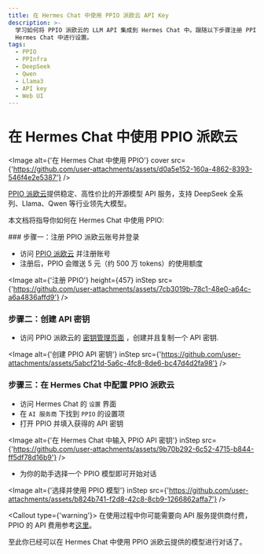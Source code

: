 ```yaml
---
title: 在 Hermes Chat 中使用 PPIO 派欧云 API Key
description: >-
  学习如何将 PPIO 派欧云的 LLM API 集成到 Hermes Chat 中。跟随以下步骤注册 PPIO 账号、创建 API Key、并在
  Hermes Chat 中进行设置。
tags:
  - PPIO
  - PPInfra
  - DeepSeek
  - Qwen
  - Llama3
  - API key
  - Web UI
---
```


# 在 Hermes Chat 中使用 PPIO 派欧云

<Image alt={'在 Hermes Chat 中使用 PPIO'} cover src={'https://github.com/user-attachments/assets/d0a5e152-160a-4862-8393-546f4e2e5387'} />

[PPIO 派欧云](https://ppinfra.com/user/register?invited_by=RQIMOC\&utm_source=hermes-chat)提供稳定、高性价比的开源模型 API 服务，支持 DeepSeek 全系列、Llama、Qwen 等行业领先大模型。

本文档将指导你如何在 Hermes Chat 中使用 PPIO:

<Steps>
  ### 步骤一：注册 PPIO 派欧云账号并登录

  - 访问 [PPIO 派欧云](https://ppinfra.com/user/register?invited_by=RQIMOC\&utm_source=hermes-chat) 并注册账号
  - 注册后，PPIO 会赠送 5 元（约 500 万 tokens）的使用额度

  <Image alt={'注册 PPIO'} height={457} inStep src={'https://github.com/user-attachments/assets/7cb3019b-78c1-48e0-a64c-a6a4836affd9'} />

  ### 步骤二：创建 API 密钥

  - 访问 PPIO 派欧云的 [密钥管理页面](https://ppinfra.com/settings/key-management) ，创建并且复制一个 API 密钥.

  <Image alt={'创建 PPIO API 密钥'} inStep src={'https://github.com/user-attachments/assets/5abcf21d-5a6c-4fc8-8de6-bc47d4d2fa98'} />

  ### 步骤三：在 Hermes Chat 中配置 PPIO 派欧云

  - 访问 Hermes Chat 的 `设置` 界面
  - 在 `AI 服务商` 下找到 `PPIO` 的设置项
  - 打开 PPIO 并填入获得的 API 密钥

  <Image alt={'在 Hermes Chat 中输入 PPIO API 密钥'} inStep src={'https://github.com/user-attachments/assets/9b70b292-6c52-4715-b844-ff5df78d16b9'} />

  - 为你的助手选择一个 PPIO 模型即可开始对话

  <Image alt={'选择并使用 PPIO 模型'} inStep src={'https://github.com/user-attachments/assets/b824b741-f2d8-42c8-8cb9-1266862affa7'} />

  <Callout type={'warning'}>
    在使用过程中你可能需要向 API 服务提供商付费，PPIO 的 API 费用参考[这里](https://ppinfra.com/llm-api?utm_source=hermes-chat\&utm_medium=app_referral\&utm_campaign=model_provider)。
  </Callout>
</Steps>

至此你已经可以在 Hermes Chat 中使用 PPIO 派欧云提供的模型进行对话了。
